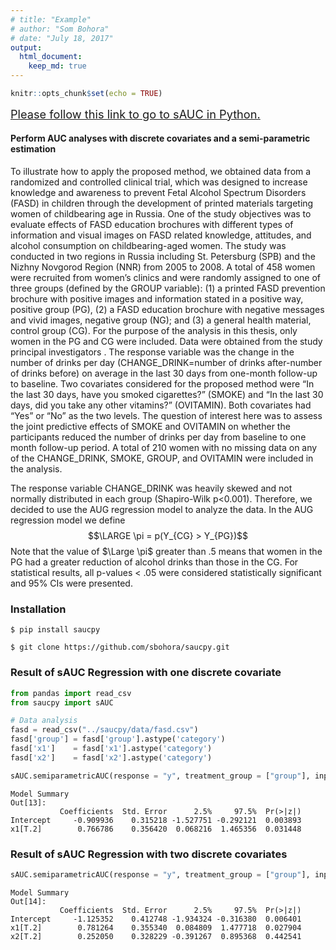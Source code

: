 ```yaml
---
# title: "Example"
# author: "Som Bohora"
# date: "July 18, 2017"
output:
  html_document:
    keep_md: true
---
```


```r
knitr::opts_chunk$set(echo = TRUE)
```

<span style="color:black; font-size:130%"><a href = "https://sbohora.github.io/saucpy/">Please follow this link to go to sAUC in Python.</a></span>

#### Perform AUC analyses with discrete covariates and a semi-parametric estimation

To illustrate how to apply the proposed method, we obtained data from a randomized and controlled clinical trial, which was designed to increase knowledge and awareness to prevent Fetal Alcohol Spectrum Disorders (FASD) in children through the development of printed materials targeting women of childbearing age in Russia. One of the study objectives was to evaluate effects of FASD education brochures with different types of information and visual images on FASD related knowledge, attitudes, and alcohol consumption on childbearing-aged women. The study was conducted in two regions in Russia including St. Petersburg (SPB) and the Nizhny Novgorod Region (NNR) from 2005 to 2008. A total of 458 women were recruited from women's clinics and were randomly assigned to one of three groups (defined by the GROUP variable): (1) a printed FASD prevention brochure with positive images and information stated in a positive way, positive group (PG), (2) a FASD education brochure with negative messages and vivid images, negative group (NG); and (3) a general health material, control group (CG). For the purpose of the analysis in this thesis, only women in the PG and CG were included. Data were obtained from the study principal investigators . The response variable was the change in the number of drinks per day (CHANGE_DRINK=number of drinks after-number of drinks before) on average in the last 30 days from one-month follow-up to baseline. Two covariates considered for the proposed method were "In the last 30 days, have you smoked cigarettes?" (SMOKE) and  "In the last 30 days, did you take any other vitamins?" (OVITAMIN). Both covariates had "Yes" or "No" as the two levels. The question of interest here was to assess the joint predictive effects of SMOKE and OVITAMIN on whether the participants reduced the number of drinks per day from baseline to one month follow-up period. A total of 210 women with no missing data on any of the CHANGE_DRINK, SMOKE, GROUP, and OVITAMIN were included in the analysis.

The response variable CHANGE_DRINK was heavily skewed and not normally distributed in each group  (Shapiro-Wilk p<0.001). Therefore, we decided to use the AUG regression model to analyze the data.  In the AUG regression model we define
$$\LARGE \pi = p(Y_{CG} > Y_{PG})$$ Note that the value of $\Large \pi$ greater than .5 means that women in the PG had a greater reduction of alcohol drinks than those in the CG. For statistical results, all p-values < .05 were considered statistically significant and 95% CIs were presented.

### Installation
`$ pip install saucpy`

`$ git clone https://github.com/sbohora/saucpy.git`


### Result of sAUC Regression with one discrete covariate

```python
from pandas import read_csv
from saucpy import sAUC

# Data analysis
fasd = read_csv("../saucpy/data/fasd.csv")
fasd['group'] = fasd['group'].astype('category')
fasd['x1']    = fasd['x1'].astype('category')
fasd['x2']    = fasd['x2'].astype('category')

sAUC.semiparametricAUC(response = "y", treatment_group = ["group"], input_covariates = ["x1"], data = fasd)
```

```
Model Summary
Out[13]: 
           Coefficients  Std. Error      2.5%     97.5%  Pr(>|z|)
Intercept     -0.909936    0.315218 -1.527751 -0.292121  0.003893
x1[T.2]        0.766786    0.356420  0.068216  1.465356  0.031448
```

### Result of sAUC Regression with two discrete covariates

```python
sAUC.semiparametricAUC(response = "y", treatment_group = ["group"], input_covariates = ["x1","x2"], data = fasd)
```

```
Model Summary
Out[14]: 
           Coefficients  Std. Error      2.5%     97.5%  Pr(>|z|)
Intercept     -1.125352    0.412748 -1.934324 -0.316380  0.006401
x1[T.2]        0.781264    0.355340  0.084809  1.477718  0.027904
x2[T.2]        0.252050    0.328229 -0.391267  0.895368  0.442541
```
